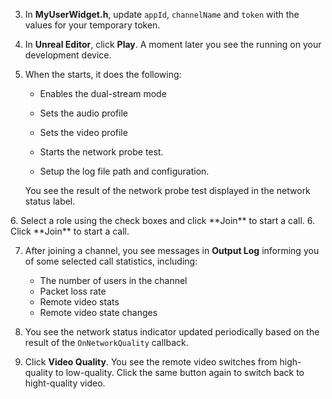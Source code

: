 <PlatformWrapper platform="unreal">

3. In **MyUserWidget.h**, update `appId`, `channelName` and `token` with the values for your temporary token.

4. In **Unreal Editor**, click **Play**. A moment later you see the <Vpl k="CLIENT" /> running on your development device.

5. When the <Vpl k="CLIENT" /> starts, it does the following:

    * Enables the dual-stream mode

    * Sets the audio profile

    * Sets the video profile

    * Starts the network probe test.

    * Setup the log file path and configuration.

    You see the result of the network probe test displayed in the network status label.

<ProductWrapper product="interactive-live-streaming">
6. Select a role using the check boxes and click **Join** to start a call.
</ProductWrapper>

<ProductWrapper product="video-calling">
6. Click **Join** to start a call.
</ProductWrapper>

7. After joining a channel, you see messages in **Output Log** informing you of some selected call statistics, including:

    * The number of users in the channel
    * Packet loss rate
    * Remote video stats
    * Remote video state changes

8. You see the network status indicator updated periodically based on the result of the `OnNetworkQuality` callback.

9. Click **Video Quality**. You see the remote video switches from high-quality to low-quality. Click the same button again to switch back to hight-quality video.

</PlatformWrapper>